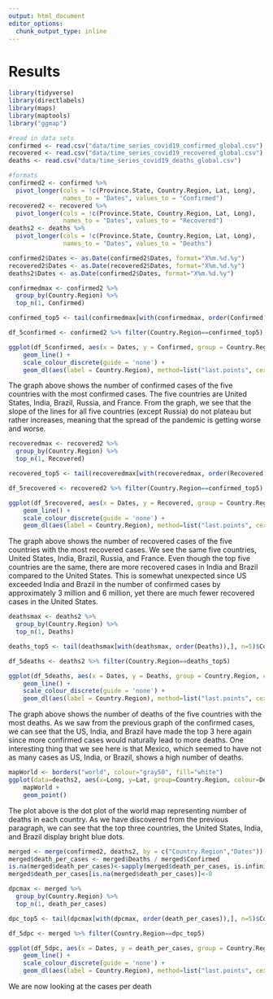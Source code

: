 ```yaml
---
output: html_document
editor_options: 
  chunk_output_type: inline
---
```

# Results

```r
library(tidyverse)
library(directlabels)
library(maps)
library(maptools)
library("ggmap")
```

```r
#read in data sets 
confirmed <- read.csv("data/time_series_covid19_confirmed_global.csv")
recovered <- read.csv("data/time_series_covid19_recovered_global.csv")
deaths <- read.csv("data/time_series_covid19_deaths_global.csv")

#formats
confirmed2 <- confirmed %>% 
  pivot_longer(cols = !c(Province.State, Country.Region, Lat, Long), 
               names_to = "Dates", values_to = "Confirmed")
recovered2 <- recovered %>% 
  pivot_longer(cols = !c(Province.State, Country.Region, Lat, Long), 
               names_to = "Dates", values_to = "Recovered")
deaths2 <- deaths %>% 
  pivot_longer(cols = !c(Province.State, Country.Region, Lat, Long), 
               names_to = "Dates", values_to = "Deaths")

confirmed2$Dates <- as.Date(confirmed2$Dates, format="X%m.%d.%y")
recovered2$Dates <- as.Date(recovered2$Dates, format="X%m.%d.%y")
deaths2$Dates <- as.Date(confirmed2$Dates, format="X%m.%d.%y")
```

```r
confirmedmax <- confirmed2 %>%
  group_by(Country.Region) %>%
  top_n(1, Confirmed)

confirmed_top5 <- tail(confirmedmax[with(confirmedmax, order(Confirmed)),], n=5)$Country.Region

df_5confirmed <- confirmed2 %>% filter(Country.Region==confirmed_top5)

ggplot(df_5confirmed, aes(x = Dates, y = Confirmed, group = Country.Region, colour = Country.Region)) + 
    geom_line() +
    scale_colour_discrete(guide = 'none') +
    geom_dl(aes(label = Country.Region), method=list("last.points", cex=.5))
```

The graph above shows the number of confirmed cases of the five countries with the most confirmed cases. The five countries are United States, India, Brazil, Russia, and France. From the graph, we see that the slope of the lines for all five countries (except Russia) do not plateau but rather increases, meaning that the spread of the pandemic is getting worse and worse. 

```r
recoveredmax <- recovered2 %>%
  group_by(Country.Region) %>%
  top_n(1, Recovered)

recovered_top5 <- tail(recoveredmax[with(recoveredmax, order(Recovered)),], n=5)$Country.Region

df_5recovered <- recovered2 %>% filter(Country.Region==confirmed_top5)

ggplot(df_5recovered, aes(x = Dates, y = Recovered, group = Country.Region, colour = Country.Region)) + 
    geom_line() +
    scale_colour_discrete(guide = 'none') +
    geom_dl(aes(label = Country.Region), method=list("last.points", cex=.5)) 
```

The graph above shows the number of recovered cases of the five countries with the most recovered cases. We see the same five countries, United States, India, Brazil, Russia, and France. Even though the top five countries are the same, there are more recovered cases in India and Brazil compared to the United States. This is somewhat unexpected since US exceeded India and Brazil in the number of confirmed cases by approximately 3 million and 6 million, yet there are much fewer recovered cases in the United States. 

```r
deathsmax <- deaths2 %>%
  group_by(Country.Region) %>%
  top_n(1, Deaths)

deaths_top5 <- tail(deathsmax[with(deathsmax, order(Deaths)),], n=5)$Country.Region

df_5deaths <- deaths2 %>% filter(Country.Region==deaths_top5)

ggplot(df_5deaths, aes(x = Dates, y = Deaths, group = Country.Region, colour = Country.Region)) + 
    geom_line() +
    scale_colour_discrete(guide = 'none') +
    geom_dl(aes(label = Country.Region), method=list("last.points", cex=.5)) 
```

The graph above shows the number of deaths of the five countries with the most deaths. As we saw from the previous graph of the confirmed cases, we can see that the US, India, and Brazil have made the top 3 here again since more confirmed cases would naturally lead to more deaths. One interesting thing that we see here is that Mexico, which seemed to have not as many cases as US, India, or Brazil, shows a high number of deaths. 

```r
mapWorld <- borders("world", colour="gray50", fill="white")
ggplot(data=deaths2, aes(x=Long, y=Lat, group=Country.Region, colour=Deaths)) +
    mapWorld +
    geom_point() 
```

The plot above is the dot plot of the world map representing number of deaths in each country. As we have discovered from the previous paragraph, we can see that the top three countries, the United States, India, and Brazil display bright blue dots. 

```r
merged <- merge(confirmed2, deaths2, by = c("Country.Region","Dates"))
merged$death_per_cases <- merged$Deaths / merged$Confirmed
is.na(merged$death_per_cases)<-sapply(merged$death_per_cases, is.infinite)
merged$death_per_cases[is.na(merged$death_per_cases)]<-0

dpcmax <- merged %>%
  group_by(Country.Region) %>%
  top_n(1, death_per_cases)

dpc_top5 <- tail(dpcmax[with(dpcmax, order(death_per_cases)),], n=5)$Country.Region

df_5dpc <- merged %>% filter(Country.Region==dpc_top5)

ggplot(df_5dpc, aes(x = Dates, y = death_per_cases, group = Country.Region, colour = Country.Region)) + 
    geom_line() +
    scale_colour_discrete(guide = 'none') +
    geom_dl(aes(label = Country.Region), method=list("last.points", cex=.5)) 
```

We are now looking at the cases per death 
